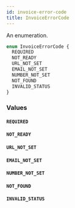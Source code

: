 ```yaml
---
id: invoice-error-code
title: InvoiceErrorCode
---
```


An enumeration.

```graphql
enum InvoiceErrorCode {
  REQUIRED
  NOT_READY
  URL_NOT_SET
  EMAIL_NOT_SET
  NUMBER_NOT_SET
  NOT_FOUND
  INVALID_STATUS
}
```

### Values

#### `REQUIRED`

#### `NOT_READY`

#### `URL_NOT_SET`

#### `EMAIL_NOT_SET`

#### `NUMBER_NOT_SET`

#### `NOT_FOUND`

#### `INVALID_STATUS`
